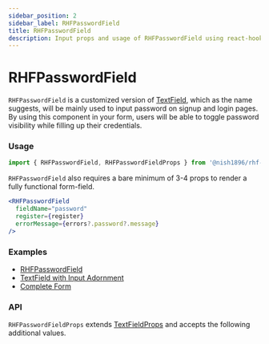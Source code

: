 ```yaml
---
sidebar_position: 2
sidebar_label: RHFPasswordField
title: RHFPasswordField
description: Input props and usage of RHFPasswordField using react-hook-form.
---
```



# RHFPasswordField

`RHFPasswordField` is a customized version of [TextField](https://mui.com/material-ui/react-text-field/),
which as the name suggests, will be mainly used to input password on signup and login pages. By using this 
component in your form, users will be able to toggle password visibility while filling up their credentials.

### Usage

```js
import { RHFPasswordField, RHFPasswordFieldProps } from '@nish1896/rhf-mui-components';
```

`RHFPasswordField` also requires a bare minimum of 3-4 props to render a fully functional form-field.

```jsx
<RHFPasswordField
  fieldName="password"
  register={register}
  errorMessage={errors?.password?.message}
/>
```

### Examples

- [RHFPasswordField](../../examples/inputs)
- [TextField with Input Adornment](https://mui.com/material-ui/react-text-field/#input-adornments)
- [Complete Form](../../examples/complete-form)

### API

`RHFPasswordFieldProps` extends [TextFieldProps](https://mui.com/material-ui/api/text-field/) and accepts the following additional values.

<RHFPasswordFieldPropsTable />
